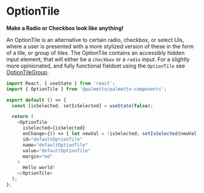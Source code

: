 
<Meta title="Components/OptionTile/Codesandbox" />

# OptionTile

**Make a Radio or Checkbox look like anything!**

An OptionTile is an alternative to certain radio, checkbox, or select UIs, where a user is
presented with a more stylized version of these in the form of
a tile, or group of tiles. The OptionTile contains an accessibly hidden input element,
that will either be a `checkbox` or a `radio` input. For a
slightly more opinionated, and fully functional fieldset using the `OptionTile` see
[OptionTileGroup](?path=/docs/components-optiontilegroup-overview--default-story).


```js codesandbox=palmetto-components
import React, { useState } from 'react';
import { OptionTile } from '@palmetto/palmetto-components';

export default () => {
  const [isSelected, setIsSelected] = useState(false);

  return (
    <OptionTile
      isSelected={isSelected}
      onChange={() => { let newVal = !isSelected; setIsSelected(newVal)}}
      id="defaultOptionTile"
      name="defaultOptionTile"
      value="defaultOptionTile"
      margin="md"
    >
      Hello world!
    </OptionTile>
  );
};
```